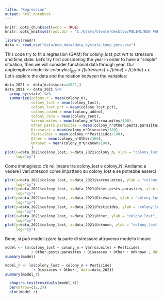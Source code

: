 ```yaml
---
title: "Regression"
output: html_notebook
---
```



```r
knitr::opts_chunk$set(echo = TRUE)
knitr::opts_knit$set(root.dir = "C:/Users/Utente/Desktop/POLIMI/NON PARAMETRIC/np_project/")
```

```r
library(readr)
data <- read_csv("data/new_data/data_bystate_temp_perc.csv")
```
This code try to fit a regression (GAM) for colony_lost_pct wrt to stressors and time,state.
Let's try first considering the year in order to have a "simple" situation,
then we will consider functional data through year.
Our apptemptive model is:
$colonylost_{pct} = f(stressors) + f(time) + f(state) + \epsilon$
Let's explore the data and the relation between the variables:

```r
data_2021 <- data[data$year==2021,]
data_2021 <- data_2021 %>%
  group_by(state) %>%
  summarize(colony_n = mean(colony_n),
            colony_lost = mean(colony_lost),
            colony_lost_pct = mean(colony_lost_pct),
            colony_added = mean(colony_added),
            colony_reno = mean(colony_reno),
            Varroa.mites = mean(colony_n*Varroa.mites/100),
            Other.pests.parasites = mean(colony_n*Other.pests.parasites/100),
            Disesases = mean(colony_n*Disesases/100),
            Pesticides = mean(colony_n*Pesticides/100),
            Other = mean(colony_n*Other/100),
            Unknown = mean(colony_n*Unknown/100),
            )
plot(y=data_2021$colony_lost, x=data_2021$colony_n, ylab = "colony_lost", xlab="colony_N",
     log="xy")
```
Come immaginato c'è rel lineare tra colony_lost e colony_N.
Andiamo a vedere i vari stressori come impattano su colony_lost e se potrebbe esserci
```r
plot(y=data_2021$colony_lost, x=data_2021$Varroa.mites, ylab = "colony_lost", xlab="Varroa",
     log="xy")
plot(y=data_2021$colony_lost, x=data_2021$Other.pests.parasites, ylab = "colony_lost", xlab="Other.pests.parasites",
     log="xy")
plot(y=data_2021$colony_lost, x=data_2021$Disesases, ylab = "colony_lost", xlab="Disesases",
     log="xy")
plot(y=data_2021$colony_lost, x=data_2021$Pesticides, ylab = "colony_lost", xlab="Pesticides",
     log="xy")
plot(y=data_2021$colony_lost, x=data_2021$Other, ylab = "colony_lost", xlab="Other",
     log="xy")
plot(y=data_2021$colony_lost, x=data_2021$Unknown, ylab = "colony_lost", xlab="Unknown",
     log="xy")
```
Bene, si può modellizzare la parte di stressore attraverso modello lineare 
```r
model <- lm(colony_lost ~ colony_n + Varroa.mites + Pesticides 
            + Other.pests.parasites + Disesases + Other + Unknown , data=data_2021)
summary(model)
```
```r
model_r <- lm(colony_lost ~ colony_n + Pesticides 
             + Disesases + Other , data=data_2021)
summary(model_r)

  shapiro.test(residuals(model_r))
  par(mfrow=c(2,2))
  plot(model_r)
  
```







